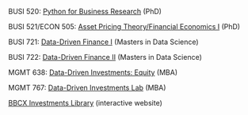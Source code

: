 

BUSI 520: [Python for Business Research](http://busi520.kerryback.com/) (PhD)

BUSI 521/ECON 505: [Asset Pricing Theory/Financial Economics I](http://busi521.kerryback.com/) (PhD)

BUSI 721: [Data-Driven Finance I](http://busi721.kerryback.com/) (Masters in Data Science)

BUSI 722: [Data-Driven Finance II](http://busi722.kerryback.com/) (Masters in Data Science)

MGMT 638: [Data-Driven Investments: Equity](http://mgmt638.kerryback.com/) (MBA)

MGMT 767: [Data-Driven Investments Lab](http://mgmt767.bbcx-investments.com/) (MBA)

[BBCX Investments Library](http://bbcx-investments.com) (interactive website)
